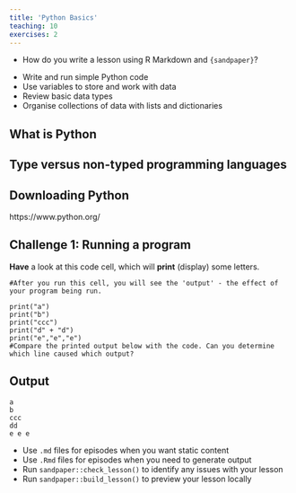 ```yaml
---
title: 'Python Basics'
teaching: 10
exercises: 2
---
```



:::::::::::::::::::::::::::::::::::::: questions 

- How do you write a lesson using R Markdown and `{sandpaper}`?

::::::::::::::::::::::::::::::::::::::::::::::::

::::::::::::::::::::::::::::::::::::: objectives

- Write and run simple Python code
- Use variables to store and work with data
- Review basic data types
- Organise collections of data with lists and dictionaries

::::::::::::::::::::::::::::::::::::::::::::::::

## What is Python

## Type versus non-typed programming languages

## Downloading Python
https://www.python.org/



::::::::::::::::::::::::::::::::::::: challenge 

## Challenge 1: Running a program
**Have** a look at this code cell, which will **print** (display) some letters.

```
#After you run this cell, you will see the 'output' - the effect of your program being run.

print("a")
print("b")
print("ccc")
print("d" + "d")
print("e","e","e")
#Compare the printed output below with the code. Can you determine which line caused which output?

```

:::::::::::::::::::::::: solution

## Output
 
```output
a
b
ccc
dd
e e e
```

:::::::::::::::::::::::::::::::::
::::::::::::::::::::::::::::::::::::::::::::::::



::::::::::::::::::::::::::::::::::::: keypoints 

- Use `.md` files for episodes when you want static content
- Use `.Rmd` files for episodes when you need to generate output
- Run `sandpaper::check_lesson()` to identify any issues with your lesson
- Run `sandpaper::build_lesson()` to preview your lesson locally

::::::::::::::::::::::::::::::::::::::::::::::::




